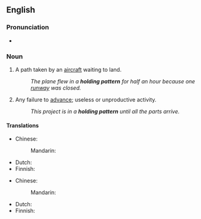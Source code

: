 ==English==

===Pronunciation===
* {{audio|en-au-holding pattern.ogg|Audio (AU)|lang=en}}

===Noun===
{{en-noun}}

# {{lb|en|aviation}} A path taken by an [[aircraft]] waiting to land.
#: ''The plane flew in a '''holding pattern''' for half an hour because one [[runway]] was closed.''
# {{lb|en|idiomatic}} Any failure to [[advance]]; useless or unproductive activity.
#: ''This project is in a '''holding pattern''' until all the parts arrive.''

====Translations====
{{trans-top|path of aircraft}}
* Chinese:
*: Mandarin: {{t-needed|cmn}}
{{trans-mid}}
* Dutch: {{t-needed|nl}}
* Finnish: {{t|fi|odotuskierros}}
{{trans-bottom}}

{{trans-top|failure to advance}}
* Chinese:
*: Mandarin: {{t-needed|cmn}}
{{trans-mid}}
* Dutch: {{t-needed|nl}}
* Finnish: {{t+|fi|pito}} {{qualifier|"olla pidossa"}}
{{trans-bottom}}
